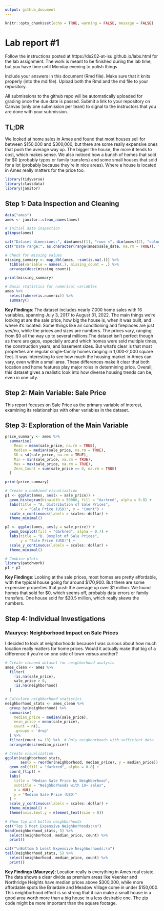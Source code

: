 ```yaml
---
output: github_document
---
```


<!-- README.md is generated from README.Rmd. Please edit the README.Rmd file -->

```r
knitr::opts_chunk$set(echo = TRUE, warning = FALSE, message = FALSE)
```

# Lab report #1

Follow the instructions posted at https://ds202-at-isu.github.io/labs.html for the lab assignment. The work is meant to be finished during the lab time, but you have time until Monday evening to polish things.

Include your answers in this document (Rmd file). Make sure that it knits properly (into the md file). Upload both the Rmd and the md file to your repository.  

All submissions to the github repo will be automatically uploaded for grading once the due date is passed.
Submit a link to your repository on Canvas (only one submission per team) to signal to the instructors that you are done with your submission.

## TL;DR

We looked at home sales in Ames and found that most houses sell for between $150,000 and $300,000, but there are some really expensive ones that push the average way up. The bigger the house, the more it tends to cost, which makes sense. We also noticed how a bunch of homes that sold for $0 (probably typos or family transfers) and some small houses that sold for a lot (probably because they're in nice areas). Where a house is located in Ames really matters for the price too.

```r
library(tidyverse)
library(classdata)
library(janitor)
```

## Step 1: Data Inspection and Cleaning

```r
data("ames")
ames <- janitor::clean_names(ames)

# Initial data inspection
glimpse(ames)
```

```r
cat("Dataset dimensions:", dim(ames)[1], "rows ×", dim(ames)[2], "columns\n")
cat("Date range:", as.character(range(ames$sale_date, na.rm = TRUE)), "\n")
```

```r
# Check for missing values
missing_summary <- map_dbl(ames, ~sum(is.na(.))) %>% 
  tibble(variable = names(.), missing_count = .) %>%
  arrange(desc(missing_count))

print(missing_summary)

# Basic statistics for numerical variables
ames %>% 
  select(where(is.numeric)) %>% 
  summary()
```

**Key Findings**:
The dataset includes nearly 7,000 home sales with 16 variables, spanning July 3, 2017 to August 31, 2022. The main things we're looking at are the sale price, how big the house is, when it was built, and where it's located. Some things like air conditioning and fireplaces are just yes/no, while the prices and sizes are numbers. The prices vary, ranging from \$0 all the way up to several millions.The dataset isn't perfect though as there are gaps, especially around which homes were sold multiple times, the construction years, and basement sizes. But what's clear is that most properties are regular single-family homes ranging in 1,000-2,000 square feet.
It was interesting to see how much the housing market in Ames can vary, even within a small area. These differences make it clear that both location and home features play major roles in determining price. Overall, this dataset gives a realistic look into how diverse housing trends can be, even in one city.

## Step 2: Main Variable: Sale Price
This report focuses on Sale Price as the primary variable of interest, examining its relationships with other variables in the dataset.

## Step 3: Exploration of the Main Variable
```r
price_summary <- ames %>%
  summarise(
    Mean = mean(sale_price, na.rm = TRUE),
    Median = median(sale_price, na.rm = TRUE),
    SD = sd(sale_price, na.rm = TRUE),
    Min = min(sale_price, na.rm = TRUE),
    Max = max(sale_price, na.rm = TRUE),
    Zero_Count = sum(sale_price == 0, na.rm = TRUE)
  )

print(price_summary)
```

```r
# Create a combined visualization
p1 <- ggplot(ames, aes(x = sale_price)) +
  geom_histogram(binwidth = 50000, fill = "darkred", alpha = 0.8) +
  labs(title = "A. Distribution of Sale Prices",
       x = "Sale Price (USD)", y = "Count") +
  scale_x_continuous(labels = scales::dollar) +
  theme_minimal()

p2 <- ggplot(ames, aes(y = sale_price)) +
  geom_boxplot(fill = "darkred", alpha = 0.7) +
  labs(title = "B. Boxplot of Sale Prices",
       y = "Sale Price (USD)") +
  scale_y_continuous(labels = scales::dollar) +
  theme_minimal()

# Combine plots
library(patchwork)
p1 + p2
```

**Key Findings**:
Looking at the sale prices, most homes are pretty affordable, with the typical house going for around \$170,900. But there are some expensive properties that push the average up over \$1 million. We found homes that sold for \$0, which seems off, probably data errors or family transfers. One house sold for \$20.5 million, which really skews the numbers.

## Step 4: Individual Investigations

### Maurycy: Neighborhood Impact on Sale Prices
I decided to look at neighborhoods because I was curious about how much location really matters for home prices. Would it actually make that big of a difference if you're on one side of town versus another?

```r
# Create cleaned dataset for neighborhood analysis
ames_clean <- ames %>%
  filter(
    !is.na(sale_price), 
    sale_price > 0,
    !is.na(neighborhood)
  )
```

```r
# Calculate neighborhood statistics
neighborhood_stats <- ames_clean %>%
  group_by(neighborhood) %>%
  summarise(
    median_price = median(sale_price),
    mean_price = mean(sale_price),
    count = n(),
    .groups = 'drop'
  ) %>%
  filter(count >= 10) %>%  # Only neighborhoods with sufficient data
  arrange(desc(median_price))

# Create visualization
ggplot(neighborhood_stats, 
       aes(x = reorder(neighborhood, median_price), y = median_price)) +
  geom_col(fill = "darkred", alpha = 0.8) +
  coord_flip() +
  labs(
    title = "Median Sale Price by Neighborhood",
    subtitle = "Neighborhoods with 10+ sales",
    x = NULL,
    y = "Median Sale Price (USD)"
  ) +
  scale_y_continuous(labels = scales::dollar) +
  theme_minimal() +
  theme(axis.text.y = element_text(size = 8))
```

```r
# Show top and bottom neighborhoods
cat("Top 5 Most Expensive Neighborhoods:\n")
head(neighborhood_stats, 5) %>% 
  select(neighborhood, median_price, count) %>%
  print()

cat("\nBottom 5 Least Expensive Neighborhoods:\n")
tail(neighborhood_stats, 5) %>% 
  select(neighborhood, median_price, count) %>%
  print()
```

**Key Findings (Maurycy)**: 
Location really is everything in Ames real estate. The data shows a clear divide as premium areas like Veenker and Northridge Heights have median prices above \$300,000, while more affordable spots like Briardale and Meadow Village come in under \$150,000. This neighborhood effect is so strong that it can make a small house in a good area worth more than a big house in a less desirable one. The zip code might be more important than the square footage.
